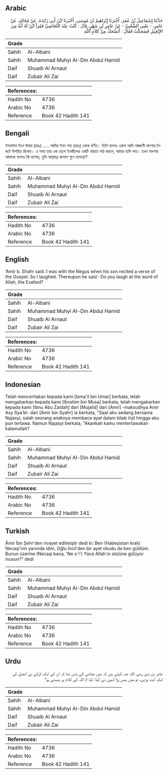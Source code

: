 ## Arabic


<div dir="rtl" lang="ar" style={{fontSize:'larger',backgroundColor:'#f8f9fa',padding:20}}>
حَدَّثَنَا إِسْمَاعِيلُ بْنُ عُمَرَ، أَخْبَرَنَا إِبْرَاهِيمُ بْنُ مُوسَى، أَخْبَرَنَا ابْنُ أَبِي زَائِدَةَ، عَنْ مُجَالِدٍ، عَنْ عَامِرٍ، - يَعْنِي الشَّعْبِيَّ - عَنْ عَامِرِ بْنِ شَهْرٍ، قَالَ ‏:‏ كُنْتُ عِنْدَ النَّجَاشِيِّ فَقَرَأَ ابْنٌ لَهُ آيَةً مِنَ الإِنْجِيلِ فَضَحِكْتُ فَقَالَ ‏:‏ أَتَضْحَكُ مِنْ كَلاَمِ اللَّهِ
</div>
<div style={{backgroundColor:'#f8f9fa',padding:20, marginBottom: 10}}><table> <thead> <tr> <th>Grade</th> <th></th> </tr> </thead> <tbody> <tr><td>Sahih</td><td>Al-Albani</td></tr><tr><td>Sahih</td><td>Muhammad Muhyi Al-Din Abdul Hamid</td></tr><tr><td>Daif</td><td>Shuaib Al Arnaut</td></tr><tr><td>Daif</td><td>Zubair Ali Zai</td></tr></tbody></table><table> <thead> <tr> <th>References:</th> <th></th> </tr> </thead> <tbody><tr><td>Hadith No</td><td>4736</td></tr><tr><td>Arabic No</td><td>4736</td></tr><tr><td>Reference</td><td>Book 42 Hadith 141</td></tr></tbody></table></div>

## Bengali


<div dir="ltr" lang="bn" style={{fontSize:'larger',backgroundColor:'#f8f9fa',padding:20}}>
ইসমাঈল ইবন উমার (রহঃ) ..... আমির ইবন শাহ (রহঃ) থেকে বর্ণিত। তিনি বলেনঃ একদা আমি নাজ্জাশী বাদশার নিকটে উপস্থিত ছিলাম। এ সময় তার এক ছেলে ইনজীলের একটি আয়াত পাঠ করলে, আমার হাসি পায়। তখন বাদশাহ আমাকে বলেনঃ কি ব্যাপার, তুমি আল্লাহ্‌র কালাম শুনে হাসছো?
</div>
<div style={{backgroundColor:'#f8f9fa',padding:20, marginBottom: 10}}><table> <thead> <tr> <th>Grade</th> <th></th> </tr> </thead> <tbody> <tr><td>Sahih</td><td>Al-Albani</td></tr><tr><td>Sahih</td><td>Muhammad Muhyi Al-Din Abdul Hamid</td></tr><tr><td>Daif</td><td>Shuaib Al Arnaut</td></tr><tr><td>Daif</td><td>Zubair Ali Zai</td></tr></tbody></table><table> <thead> <tr> <th>References:</th> <th></th> </tr> </thead> <tbody><tr><td>Hadith No</td><td>4736</td></tr><tr><td>Arabic No</td><td>4736</td></tr><tr><td>Reference</td><td>Book 42 Hadith 141</td></tr></tbody></table></div>

## English


<div dir="ltr" lang="en" style={{fontSize:'larger',backgroundColor:'#f8f9fa',padding:20}}>
‘Amir b. Shahr said :I was with the Negus when his son recited a verse of the Gospel. So I laughed. Thereupon he said : Do you laugh at the word of Allah, the Exalted?
</div>
<div style={{backgroundColor:'#f8f9fa',padding:20, marginBottom: 10}}><table> <thead> <tr> <th>Grade</th> <th></th> </tr> </thead> <tbody> <tr><td>Sahih</td><td>Al-Albani</td></tr><tr><td>Sahih</td><td>Muhammad Muhyi Al-Din Abdul Hamid</td></tr><tr><td>Daif</td><td>Shuaib Al Arnaut</td></tr><tr><td>Daif</td><td>Zubair Ali Zai</td></tr></tbody></table><table> <thead> <tr> <th>References:</th> <th></th> </tr> </thead> <tbody><tr><td>Hadith No</td><td>4736</td></tr><tr><td>Arabic No</td><td>4736</td></tr><tr><td>Reference</td><td>Book 42 Hadith 141</td></tr></tbody></table></div>

## Indonesian


<div dir="ltr" lang="id" style={{fontSize:'larger',backgroundColor:'#f8f9fa',padding:20}}>
Telah menceritakan kepada kami [Isma'il bin Umar] berkata, telah mengabarkan kepada kami [Ibrahim bin Musa] berkata, telah mengabarkan kepada kami [Ibnu Abu Zaidah] dari [Mujalid] dari [Amir] -maksudnya Amir Asy Sya'bi- dari [Amir bin Syahr] ia berkata, "Saat aku sedang bersama Najasyi, salah seorang anaknya membaca ayat dalam kitab Injil hingga aku pun tertawa. Namun Najasyi berkata, "Akankah kamu mentertawakan kalamullah?
</div>
<div style={{backgroundColor:'#f8f9fa',padding:20, marginBottom: 10}}><table> <thead> <tr> <th>Grade</th> <th></th> </tr> </thead> <tbody> <tr><td>Sahih</td><td>Al-Albani</td></tr><tr><td>Sahih</td><td>Muhammad Muhyi Al-Din Abdul Hamid</td></tr><tr><td>Daif</td><td>Shuaib Al Arnaut</td></tr><tr><td>Daif</td><td>Zubair Ali Zai</td></tr></tbody></table><table> <thead> <tr> <th>References:</th> <th></th> </tr> </thead> <tbody><tr><td>Hadith No</td><td>4736</td></tr><tr><td>Arabic No</td><td>4736</td></tr><tr><td>Reference</td><td>Book 42 Hadith 141</td></tr></tbody></table></div>

## Turkish


<div dir="ltr" lang="tr" style={{fontSize:'larger',backgroundColor:'#f8f9fa',padding:20}}>
Âmir İbn Şehr'den rivayet edilmiştir dedi ki: Ben (Habeşistan kralı) Necaşi'nin yanında idim, Oğlu İncil'den bir ayet okudu da ben güldüm. Bunun üzerine (Necaşi bana, 'Ne o !') Yüce Allah'ın sözüne gülüyor musun?" dedi
</div>
<div style={{backgroundColor:'#f8f9fa',padding:20, marginBottom: 10}}><table> <thead> <tr> <th>Grade</th> <th></th> </tr> </thead> <tbody> <tr><td>Sahih</td><td>Al-Albani</td></tr><tr><td>Sahih</td><td>Muhammad Muhyi Al-Din Abdul Hamid</td></tr><tr><td>Daif</td><td>Shuaib Al Arnaut</td></tr><tr><td>Daif</td><td>Zubair Ali Zai</td></tr></tbody></table><table> <thead> <tr> <th>References:</th> <th></th> </tr> </thead> <tbody><tr><td>Hadith No</td><td>4736</td></tr><tr><td>Arabic No</td><td>4736</td></tr><tr><td>Reference</td><td>Book 42 Hadith 141</td></tr></tbody></table></div>

## Urdu


<div dir="rtl" lang="ur" style={{fontSize:'larger',backgroundColor:'#f8f9fa',padding:20}}>
عامر بن شہر رضی اللہ عنہ کہتے ہیں کہ میں نجاشی کے پاس تھا کہ ان کے ایک لڑکے نے انجیل کی ایک آیت پڑھی، تو میں ہنس پڑا انہوں نے کہا: کیا تم اللہ کے کلام پر ہنستے ہو؟
</div>
<div style={{backgroundColor:'#f8f9fa',padding:20, marginBottom: 10}}><table> <thead> <tr> <th>Grade</th> <th></th> </tr> </thead> <tbody> <tr><td>Sahih</td><td>Al-Albani</td></tr><tr><td>Sahih</td><td>Muhammad Muhyi Al-Din Abdul Hamid</td></tr><tr><td>Daif</td><td>Shuaib Al Arnaut</td></tr><tr><td>Daif</td><td>Zubair Ali Zai</td></tr></tbody></table><table> <thead> <tr> <th>References:</th> <th></th> </tr> </thead> <tbody><tr><td>Hadith No</td><td>4736</td></tr><tr><td>Arabic No</td><td>4736</td></tr><tr><td>Reference</td><td>Book 42 Hadith 141</td></tr></tbody></table></div>